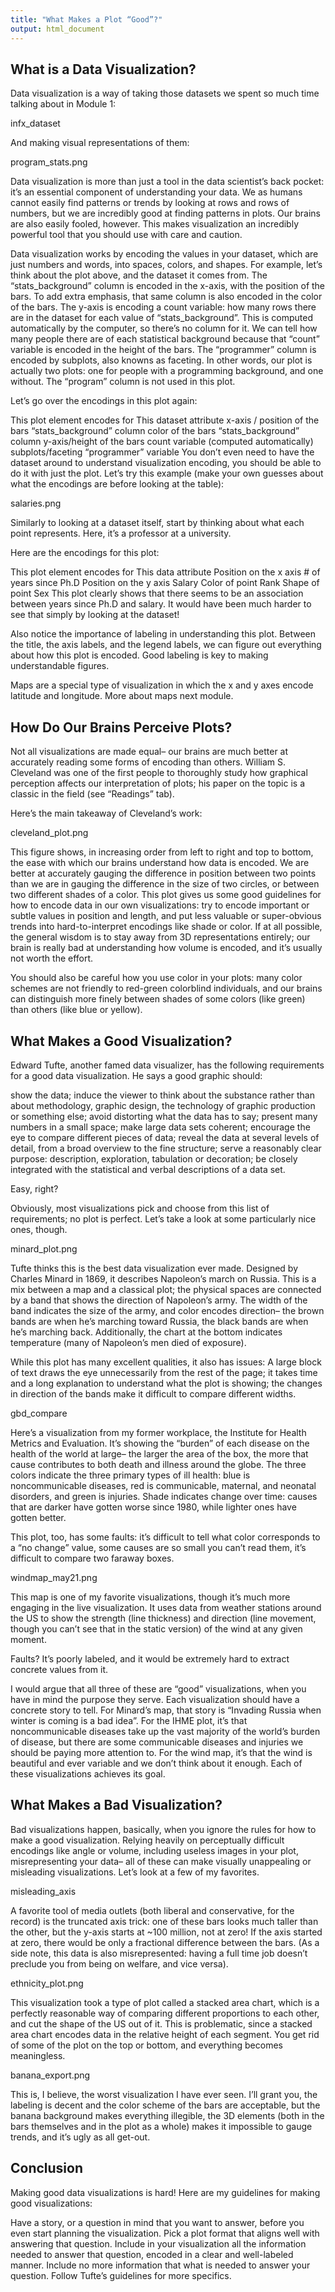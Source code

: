 ```yaml
---
title: "What Makes a Plot “Good”?"
output: html_document
---
```


## What is a Data Visualization?
Data visualization is a way of taking those datasets we spent so much time talking about in Module 1:

infx_dataset 

And making visual representations of them:

program_stats.png

Data visualization is more than just a tool in the data scientist's back pocket: it's an essential component of understanding your data. We as humans cannot easily find patterns or trends by looking at rows and rows of numbers, but we are incredibly good at finding patterns in plots. Our brains are also easily fooled, however. This makes visualization an incredibly powerful tool that you should use with care and caution. 

 

Data visualization works by encoding the values in your dataset, which are just numbers and words, into spaces, colors, and shapes. For example, let's think about the plot above, and the dataset it comes from. The "stats_background" column is encoded in the x-axis, with the position of the bars. To add extra emphasis, that same column is also encoded in the color of the bars. The y-axis is encoding a count variable: how many rows there are in the dataset for each value of "stats_background". This is computed automatically by the computer, so there's no column for it. We can tell how many people there are of each statistical background because that "count" variable is encoded in the height of the bars. The "programmer" column is encoded by subplots, also knowns as faceting. In other words, our plot is actually two plots: one for people with a programming background, and one without. The "program" column is not used in this plot.

Let's go over the encodings in this plot again: 

This plot element	   encodes for   	This dataset attribute
x-axis / position of the bars		"stats_background" column
color of the bars		"stats_background" column
y-axis/height of the bars		count variable (computed automatically)
subplots/faceting		"programmer" variable
You don't even need to have the dataset around to understand visualization encoding, you should be able to do it with just the plot. Let's try this example (make your own guesses about what the encodings are before looking at the table):

salaries.png 

Similarly to looking at a dataset itself, start by thinking about what each point represents. Here, it's a professor at a university.

Here are the encodings for this plot:

This plot element	   encodes for   	This data attribute
Position on the x axis		# of years since Ph.D
Position on the y axis		Salary
Color of point		Rank
Shape of point		Sex
This plot clearly shows that there seems to be an association between years since Ph.D and salary. It would have been much harder to see that simply by looking at the dataset!

Also notice the importance of labeling in understanding this plot. Between the title, the axis labels, and the legend labels, we can figure out everything about how this plot is encoded. Good labeling is key to making understandable figures.

Maps are a special type of visualization in which the x and y axes encode latitude and longitude. More about maps next module. 

 

## How Do Our Brains Perceive Plots?
Not all visualizations are made equal-- our brains are much better at accurately reading some forms of encoding than others. William S. Cleveland was one of the first people to thoroughly study how graphical perception affects our interpretation of plots; his paper on the topic is a classic in the field (see "Readings" tab).

Here's the main takeaway of Cleveland's work: 

 cleveland_plot.png

This figure shows, in increasing order from left to right and top to bottom, the ease with which our brains understand how data is encoded. We are better at accurately gauging the difference in position between two points than we are in gauging the difference in the size of two circles, or between two different shades of a color. This plot gives us some good guidelines for how to encode data in our own visualizations: try to encode important or subtle values in position and length, and put less valuable or super-obvious trends into hard-to-interpret encodings like shade or color. If at all possible, the general wisdom is to stay away from 3D representations entirely; our brain is really bad at understanding how volume is encoded, and it's usually not worth the effort. 

 You should also be careful how you use color in your plots: many color schemes are not friendly to red-green colorblind individuals, and our brains can distinguish more finely between shades of some colors (like green) than others (like blue or yellow).

## What Makes a Good Visualization?
Edward Tufte, another famed data visualizer, has the following requirements for a good data visualization. He says a good graphic should:

show the data;
induce the viewer to think about the substance rather than about methodology, graphic design, the technology of graphic production or something else;
avoid distorting what the data has to say;
present many numbers in a small space;
make large data sets coherent;
encourage the eye to compare different pieces of data;
reveal the data at several levels of detail, from a broad overview to the fine
structure;
serve a reasonably clear purpose: description, exploration, tabulation or decoration;
be closely integrated with the statistical and verbal descriptions of a data set.
 

Easy, right?

 

Obviously, most visualizations pick and choose from this list of requirements; no plot is perfect. Let's take a look at some particularly nice ones, though.

 

 minard_plot.png

Tufte thinks this is the best data visualization ever made. Designed by Charles Minard in 1869, it describes Napoleon's march on Russia. This is a mix between a map and a classical plot; the physical spaces are connected by a band that shows the direction of Napoleon's army. The width of the band indicates the size of the army, and color encodes direction-- the brown bands are when he's marching toward Russia, the black bands are when he's marching back. Additionally, the chart at the bottom indicates temperature (many of Napoleon's men died of exposure). 

While this plot has many excellent qualities, it also has issues: A large block of text draws the eye unnecessarily from the rest of the page; it takes time and a long explanation to understand what the plot is showing; the changes in direction of the bands make it difficult to compare different widths. 

 

 

gbd_compare

Here's a visualization from my former workplace, the Institute for Health Metrics and Evaluation. It's showing the "burden" of each disease on the health of the world at large-- the larger the area of the box, the more that cause contributes to both death and illness around the globe. The three colors indicate the three primary types of ill health: blue is noncommunicable diseases, red is communicable, maternal, and neonatal disorders, and green is injuries. Shade indicates change over time: causes that are darker have gotten worse since 1980, while lighter ones have gotten better.

This plot, too, has some faults: it's difficult to tell what color corresponds to a "no change" value, some causes are so small you can't read them, it's difficult to compare two faraway boxes. 

 

 

windmap_may21.png

This map is one of my favorite visualizations, though it's much more engaging in the live visualization. It uses data from weather stations around the US to show the strength (line thickness) and direction (line movement, though you can't see that in the static version) of the wind at any given moment. 

Faults? It's poorly labeled, and it would be extremely hard to extract concrete values from it. 

 

I would argue that all three of these are "good" visualizations, when you have in mind the purpose they serve. Each visualization should have a concrete story to tell. For Minard's map, that story is "Invading Russia when winter is coming is a bad idea". For the IHME plot, it's that noncommunicable diseases take up the vast majority of the world's burden of disease, but there are some communicable diseases and injuries we should be paying more attention to. For the wind map, it's that the wind is beautiful and ever variable and we don't think about it enough. Each of these visualizations achieves its goal. 


 

## What Makes a Bad Visualization?
Bad visualizations happen, basically, when you ignore the rules for how to make a good visualization. Relying heavily on perceptually difficult encodings like angle or volume, including useless images in your plot, misrepresenting your data-- all of these can make visually unappealing or misleading visualizations. Let's look at a few of my favorites. 

misleading_axis 

A favorite tool of media outlets (both liberal and conservative, for the record) is the truncated axis trick: one of these bars looks much taller than the other, but the y-axis starts at ~100 million, not at zero! If the axis started at zero, there would be only a fractional difference between the bars. (As a side note, this data is also misrepresented: having a full time job doesn't preclude you from being on welfare, and vice versa). 

 

 

ethnicity_plot.png

This visualization took a type of plot called a stacked area chart, which is a perfectly reasonable way of comparing different proportions to each other, and cut the shape of the US out of it. This is problematic, since a stacked area chart encodes data in the relative height of each segment. You get rid of some of the plot on the top or bottom, and everything becomes meaningless. 

 

 

banana_export.png

This is, I believe, the worst visualization I have ever seen. I'll grant you, the labeling is decent and the color scheme of the bars are acceptable, but the banana background makes everything illegible, the 3D elements (both in the bars themselves and in the plot as a whole) makes it impossible to gauge trends, and it's ugly as all get-out.

 

## Conclusion
Making good data visualizations is hard! Here are my guidelines for making good visualizations:

Have a story, or a question in mind that you want to answer, before you even start planning the visualization.
Pick a plot format that aligns well with answering that question.
Include in your visualization all the information needed to answer that question, encoded in a clear and well-labeled manner.
Include no more information that what is needed to answer your question.
Follow Tufte's guidelines for more specifics.
